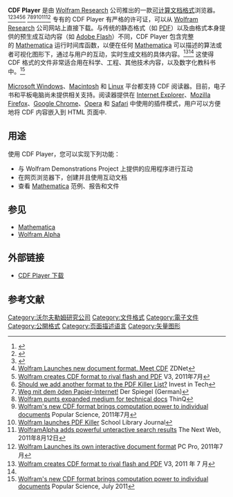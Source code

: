 '''CDF Player''' 是由 [[Wolfram_Research|Wolfram Research]] 公司推出的一款[[可计算文档格式|可计算文档格式]]浏览器。<ref name="ram">{{cite web|url=http://www.wolfram.com/cdf-player/|title=Wolfram CDF Player for Interactive Computable Document Format|work=[[Wolfram_Research|Wolfram Research]]|accessdate=2011年7月21日|archive-date=2011年7月18日|archive-url=https://web.archive.org/web/20110718075312/http://www.wolfram.com/cdf-player/|dead-url=yes}}</ref><ref name="popsci">{{cite web|url=http://www.popsci.com/gadgets/article/2011-07/wolframs-new-cdf-format-brings-computation-power-individual-document|title=Wolfram's New 'CDF' Format Brings Computation Power to the Individual Document|work=Popular Science|accessdate=2011年7月21日|archive-date=2011年7月24日|archive-url=https://web.archive.org/web/20110724030721/http://www.popsci.com/gadgets/article/2011-07/wolframs-new-cdf-format-brings-computation-power-individual-document|dead-url=no}}</ref><ref name="thing">{{cite web|url=http://www.betanews.com/article/Wolfram-introduces-the-new-CDF-container-for-interactive-math-documents/1311270145|title=Wolfram introduces the new .CDF container for interactive math documents|accessdate=2011年7月21日|archive-date=2011年7月23日|archive-url=https://web.archive.org/web/20110723092339/http://www.betanews.com/article/Wolfram-introduces-the-new-CDF-container-for-interactive-math-documents/1311270145|dead-url=no}}</ref><ref>[http://www.zdnet.com/blog/btl/wolfram-launches-new-document-format-meet-cdf/52917 Wolfram Launches new document format. Meet CDF] {{Wayback|url=http://www.zdnet.com/blog/btl/wolfram-launches-new-document-format-meet-cdf/52917 |date=20120102032158 }} ZDNet</ref><ref>[http://www.v3.co.uk/v3-uk/news/2095753/wolfram-creates-cdf-format-rival-flash-pdf Wolfram creates CDF format to rival flash and PDF] {{Wayback|url=http://www.v3.co.uk/v3-uk/news/2095753/wolfram-creates-cdf-format-rival-flash-pdf |date=20120330015919 }} V3, 2011年7月</ref><ref name="#1">[http://www.investintech.com/resources/blog/archives/1874-should-we-add-another-format-to-the-pdf-killer-list.html Should we add another format to the PDF Killer List?] {{Wayback|url=http://www.investintech.com/resources/blog/archives/1874-should-we-add-another-format-to-the-pdf-killer-list.html |date=20120308095324 }} Invest in Tech</ref> <ref>[http://www.spiegel.de/netzwelt/web/0,1518,775549,00.html Weg mit dem öden Papier-Internet!] {{Wayback|url=http://www.spiegel.de/netzwelt/web/0,1518,775549,00.html |date=20111005180715 }} Der Spiegel (German)</ref><ref>[http://www.thinq.co.uk/2011/7/21/wolfram-punts-expanded-medium-technical-docs/ Wolfram punts expanded medium for technical docs] {{Wayback|url=http://www.thinq.co.uk/2011/7/21/wolfram-punts-expanded-medium-technical-docs/ |date=20110725121540 }} ThinQ</ref><ref>[http://www.popsci.com/gadgets/article/2011-07/wolframs-new-cdf-format-brings-computation-power-individual-document Wolfram's new CDF format brings computation power to individual documents] {{Wayback|url=http://www.popsci.com/gadgets/article/2011-07/wolframs-new-cdf-format-brings-computation-power-individual-document |date=20111225023627 }} Popular Science, 2011年7月</ref><ref>[http://www.schoollibraryjournal.com/slj/home/891371-312/wolfram_launches_pdf_killer.html.csp Wolfram launches PDF Killer] {{Wayback|url=http://www.schoollibraryjournal.com/slj/home/891371-312/wolfram_launches_pdf_killer.html.csp |date=20120428031145 }} School Library Journal</ref><ref>[http://thenextweb.com/apps/2011/08/12/wolfram-alpha-adds-powerful-interactive-search-results/ WolframAlpha adds powerful unteractive search results] {{Wayback|url=http://thenextweb.com/apps/2011/08/12/wolfram-alpha-adds-powerful-interactive-search-results/ |date=20110824020347 }} The Next Web, 2011年8月12日</ref><ref>[http://www.pcpro.co.uk/news/enterprise/368815/wolfram-launches-its-own-interactive-document-format Wolfram Launches its own interactive document format] {{Wayback|url=http://www.pcpro.co.uk/news/enterprise/368815/wolfram-launches-its-own-interactive-document-format |date=20111231081210 }} PC Pro, 2011年7月</ref> 专有的 CDF Player 有严格的许可证，可以从 [[Wolfram_Research|Wolfram Research]] 公司网站上直接下载。与传统的静态格式（如 [[PDF|PDF]]）以及由格式本身提供的预生成互动内容（如 [[Adobe_Flash|Adobe Flash]]）不同，CDF Player 包含完整的 [[Mathematica|Mathematica]] 运行时间库函数，以便在任何 [[Mathematica|Mathematica]] 可以描述的算法或者可视化图形下，通过与用户的互动，实时生成文档的具体内容。<ref>[http://www.v3.co.uk/v3-uk/news/2095753/wolfram-creates-cdf-format-rival-flash-pdf Wolfram creates CDF format to rival flash and PDF] {{Wayback|url=http://www.v3.co.uk/v3-uk/news/2095753/wolfram-creates-cdf-format-rival-flash-pdf |date=20120330015919 }} V3, 2011 年 7 月</ref><ref name="#1"/> 这使得 CDF 格式的文件非常适合用在科学、工程、其他技术内容，以及数字化教科书中。<ref>[http://www.popsci.com/gadgets/article/2011-07/wolframs-new-cdf-format-brings-computation-power-individual-document Wolfram's new CDF format brings computation power to individual documents] {{Wayback|url=http://www.popsci.com/gadgets/article/2011-07/wolframs-new-cdf-format-brings-computation-power-individual-document |date=20111225023627 }} Popular Science, July 2011</ref>

[[Microsoft_Windows|Microsoft Windows]]、[[Macintosh|Macintosh]] 和 [[Linux|Linux]] 平台都支持 CDF 阅读器。目前，电子书和平板电脑尚未提供相关支持。阅读器提供在 [[Internet_Explorer|Internet Explorer]]、[[Mozilla_Firefox|Mozilla Firefox]]、[[Google_Chrome|Google Chrome]]、[[Opera電腦瀏覽器|Opera]] 和 [[Safari|Safari]] 中使用的插件模式，用户可以方便地将 CDF 内容嵌入到 HTML 页面中.

==用途==
使用 CDF Player，您可以实现下列功能：
* 与 Wolfram Demonstrations Project 上提供的应用程序进行互动
* 在网页浏览器下，创建并且使用互动文档
* 查看 [[Mathematica|Mathematica]] 范例、报告和文件
	
==参见==
* [[Mathematica|Mathematica]]
* [[Wolfram_Alpha|Wolfram Alpha]]

==外部链接==
* [http://www.wolfram.com/cdf-player/ CDF Player 下载]{{Wayback|url=http://www.wolfram.com/cdf-player/ |date=20111228123959 }}

==参考文献==
{{reflist}}

[[Category:沃尔夫勒姆研究公司|Category:沃尔夫勒姆研究公司]]
[[Category:文件格式|Category:文件格式]]
[[Category:電子文件|Category:電子文件]]
[[Category:公開格式|Category:公開格式]]
[[Category:页面描述语言|Category:页面描述语言]]
[[Category:矢量图形|Category:矢量图形]]